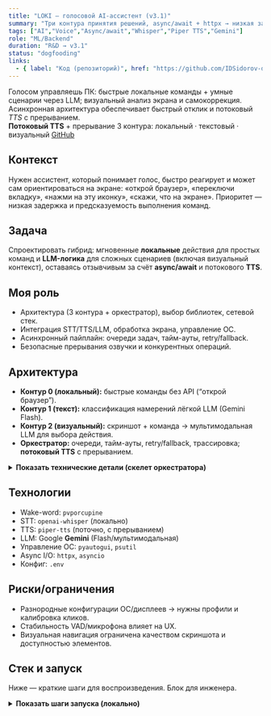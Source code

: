 ```yaml
---
title: "LOKI — голосовой AI-ассистент (v3.1)"
summary: "Три контура принятия решений, async/await + httpx → низкая задержка; потоковый TTS с прерыванием."
tags: ["AI","Voice","Async/await","Whisper","Piper TTS","Gemini"]
role: "ML/Backend"
duration: "R&D → v3.1"
status: "dogfooding"
links:
  - { label: "Код (репозиторий)", href: "https://github.com/IDSidorov-data/loki-reborn-ai-assistant" }
---
```


<div className="result-callout">
  Голосом управляешь ПК: быстрые локальные команды + умные сценарии через LLM; визуальный анализ экрана и самокоррекция. 
  Асинхронная архитектура обеспечивает быстрый отклик и потоковый <em>TTS</em> с прерыванием.
</div>

<div className="mt-3 flex flex-wrap gap-2">
  <span className="chip chip-neutral select-text"><strong>Потоковый TTS</strong>&nbsp;+&nbsp;прерывание</span>
  <span className="chip chip-neutral select-text">3 контура: локальный · текстовый · визуальный</span>
  <a className="chip chip-neutral select-text" href="https://github.com/IDSidorov-data/loki-reborn-ai-assistant" target="_blank" rel="noopener noreferrer">GitHub</a>
</div>


## Контекст
Нужен ассистент, который понимает голос, быстро реагирует и может сам ориентироваться на экране: «открой браузер», «переключи вкладку», «нажми на эту иконку», «скажи, что на экране». Приоритет — низкая задержка и предсказуемость выполнения команд.

## Задача
Спроектировать гибрид: мгновенные **локальные** действия для простых команд и **LLM-логика** для сложных сценариев (включая визуальный контекст), оставаясь отзывчивым за счёт **async/await** и потокового **TTS**.

## Моя роль
- Архитектура (3 контура + оркестратор), выбор библиотек, сетевой стек.
- Интеграция STT/TTS/LLM, обработка экрана, управление ОС.
- Асинхронный пайплайн: очереди задач, тайм-ауты, retry/fallback.
- Безопасные прерывания озвучки и конкурентных операций.

## Архитектура
- **Контур 0 (локальный):** быстрые команды без API (“открой браузер”).  
- **Контур 1 (текст):** классификация намерений лёгкой LLM (Gemini Flash).  
- **Контур 2 (визуальный):** скриншот + команда → мультимодальная LLM для выбора действия.  
- **Оркестратор:** очереди, тайм-ауты, retry/fallback, трассировка; **потоковый TTS** с прерыванием.

<details>
  <summary><strong>Показать технические детали (скелет оркестратора)</strong></summary>

```python title="Async-оркестратор (упрощённо)"
import asyncio
import httpx
import contextlib

class Orchestrator:
    def __init__(self, stt, tts, llm, hands, screen):
        self.stt, self.tts, self.llm, self.hands, self.screen = stt, tts, llm, hands, screen
        self.speech_task: asyncio.Task | None = None

    async def speak(self, text: str):
        # прерываем текущую озвучку, если есть
        if self.speech_task and not self.speech_task.done():
            self.speech_task.cancel()
            with contextlib.suppress(asyncio.CancelledError):
                await self.speech_task
        self.speech_task = asyncio.create_task(self.tts.stream(text))  # потоковый вывод

    async def handle(self, audio_chunk: bytes):
        text = await self.stt.to_text(audio_chunk)           # локальный whisper
        if local_cmd := self.hands.match_local(text):         # Контур 0
            await self.hands.run(local_cmd)
            return await self.speak("Готово.")
        intent = await self.llm.classify_intent(text)         # Контур 1
        if intent.requires_vision:
            image = await self.screen.capture()               # Контур 2
            plan = await self.llm.plan_with_vision(text, image)
        else:
            plan = await self.llm.plan(text)
        ok = await self.hands.execute(plan)
        await self.speak("Готово." if ok else "Не удалось, пробую иначе.")
```
</details>

## Технологии
- Wake-word: `pvporcupine`  
- STT: `openai-whisper` (локально)  
- TTS: `piper-tts` (поточно, с прерыванием)  
- LLM: Google **Gemini** (Flash/мультимодальная)  
- Управление ОС: `pyautogui`, `psutil`  
- Async I/O: `httpx`, `asyncio`  
- Конфиг: `.env`  

## Риски/ограничения
- Разнородные конфигурации ОС/дисплеев → нужны профили и калибровка кликов.  
- Стабильность VAD/микрофона влияет на UX.  
- Визуальная навигация ограничена качеством скриншота и доступностью элементов.

## Стек и запуск

Ниже — краткие шаги для воспроизведения. Блок для инженера.

<details>
  <summary><strong>Показать шаги запуска (локально)</strong></summary>

```bash title="Локальный запуск"
# зависимости
poetry install

# конфиг
cp .env.example .env   # заполните ключи и пути (см. README)

# старт
poetry run python main.py
```
</details>
